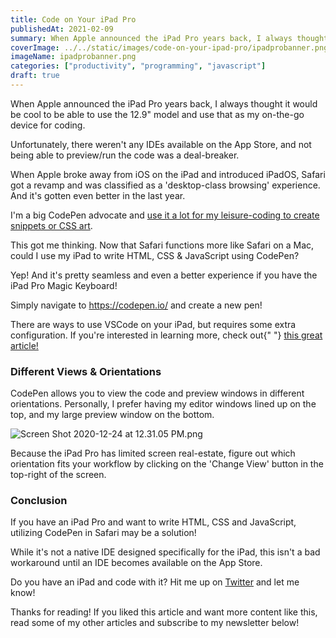 ---
title: Code on Your iPad Pro
publishedAt: 2021-02-09
summary: When Apple announced the iPad Pro years back, I always thought it would be cool to be able to use the 12.9" model and use that as my on-the-go device for coding. Here's how I do it.
coverImage: ../../static/images/code-on-your-ipad-pro/ipadprobanner.png
imageName: ipadprobanner.png
categories: ["productivity", "programming", "javascript"]
draft: true
---

When Apple announced the iPad Pro years back, I always thought it would be cool to be able to use the 12.9" model and use that as my on-the-go device for coding.

Unfortunately, there weren't any IDEs available on the App Store, and not being able to preview/run the code was a deal-breaker.

When Apple broke away from iOS on the iPad and introduced iPadOS, Safari got a revamp and was classified as a 'desktop-class browsing' experience. And it's gotten even better in the last year.

I'm a big CodePen advocate and [use it a lot for my leisure-coding to create snippets or CSS art](https://codepen.io/braydoncoyer).

This got me thinking. Now that Safari functions more like Safari on a Mac, could I use my iPad to write HTML, CSS & JavaScript using CodePen?

Yep! And it's pretty seamless and even a better experience if you have the iPad Pro Magic Keyboard!

Simply navigate to https://codepen.io/ and create a new pen!

<Infoquote>
  There are ways to use VSCode on your iPad, but requires some extra
  configuration. If you're interested in learning more, check out{" "}
  <a
    href="https://medium.com/@ow/its-finally-possible-to-code-web-apps-on-an-ipad-pro-90ad9c1fb59a"
    target="_blank"
  >
    this great article!
  </a>
</Infoquote>

### Different Views & Orientations

CodePen allows you to view the code and preview windows in different orientations.
Personally, I prefer having my editor windows lined up on the top, and my large preview window on the bottom.

![Screen Shot 2020-12-24 at 12.31.05 PM.png](https://cdn.hashnode.com/res/hashnode/image/upload/v1608834681194/1F0GbMPqk.png)

Because the iPad Pro has limited screen real-estate, figure out which orientation fits your workflow by clicking on the 'Change View' button in the top-right of the screen.

### Conclusion

If you have an iPad Pro and want to write HTML, CSS and JavaScript, utilizing CodePen in Safari may be a solution!

While it's not a native IDE designed specifically for the iPad, this isn't a bad workaround until an IDE becomes available on the App Store.

Do you have an iPad and code with it? Hit me up on [Twitter](https://twitter.com/BraydonCoyer) and let me know!

Thanks for reading! If you liked this article and want more content like this, read some of my other articles and subscribe to my newsletter below!
